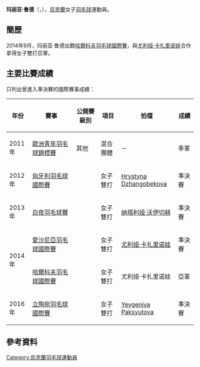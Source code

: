 {{noteTA|G1=Badminton}}
{{Infobox 羽球選手
| playername              = 玛丽亚·鲁德<br />{{lang|en|Mariya Rud}}
| image                   = 
| size                    = 
| caption                 = 
| birth_name              = 
| date_of_birth           = {{birth_date_and_age|1992|11|25}}
| place_of_birth          = 
| height                  = 
| weight                  = 
| event                   = 女子單打、女子雙打、混合雙打
| country                 = {{UKR}}
| years_started           =
| handedness              = 
| coach                   = 
| highest_ranking         = 第130位（女雙-[[尤利娅·卡扎里诺娃|卡扎里诺娃]]）
| date_of_highest_ranking = 2014年9月25日 <ref name="ranking">{{en}}[http://bwfcontent.tournamentsoftware.com/ranking/player.aspx?id=12404&player=109125 BWF World Ranking - Ranking of Mariya RUD (89963)]</ref>
| current_ranking         = 第175位（女單）<br/>第330位（女雙-[[Yevgeniya_Paksyutova|Paksyutova]]）<br/>第484位（女雙-[[玛丽亚·乌利蒂娜|乌利蒂娜]]）<br/>第390位（混雙-[[米科拉·马丁宁科|马丁宁科]]）
| date_of_current_ranking = 2016年12月1日<ref>{{en}}[http://bwfcontent.tournamentsoftware.com/ranking/category.aspx?id=12404&category=473 BWF World Ranking - BWF世界排名榜 (12/1/2016) - Women's singles] {{Wayback|url=http://bwfcontent.tournamentsoftware.com/ranking/category.aspx?id=12404&category=473 |date=20181001122040 }}</ref><ref>{{en}}[http://bwfcontent.tournamentsoftware.com/ranking/category.aspx?id=12404&category=475 BWF World Ranking - BWF世界排名榜 (12/1/2016) - Women's doubles]</ref><ref>{{en}}[http://bwfcontent.tournamentsoftware.com/ranking/category.aspx?id=12404&category=476 BWF World Ranking - BWF世界排名榜 (12/1/2016) - Mixed doubles] {{Wayback|url=http://bwfcontent.tournamentsoftware.com/ranking/category.aspx?id=12404&category=476 |date=20181001122220 }}</ref>
| played                  = 9勝–7負（女單）<br/>18勝–17負（女雙）<br/>9勝–12負（混雙）
| titles                  = 
| bwf_profile             = C6835DF1-D6B5-4F02-92B6-D7F80EED362B
| bwf_id                  = 89963
| updated                 = 2016年12月3日
}}
{{MedalTableTop}}
{{MedalSport | 女子[[羽毛球|羽毛球]]}}
{{MedalCountry | {{UKR}}}}
{{MedalCompetition | [[歐洲青年羽毛球錦標賽|歐洲青年羽毛球錦標賽]]}}
{{MedalBronze| [[2011年歐洲青年羽毛球錦標賽|2011年 萬塔]] | 混合團體 }}
{{MedalBottom}}
'''玛丽亚·鲁德'''（{{lang|en|'''Mariya Rud'''}}，{{bd|1992年|11月25日||}}），[[烏克蘭|烏克蘭]]女子[[羽毛球|羽毛球]]運動員。

== 簡歷 ==
2014年9月，玛丽亚·鲁德出戰[[2014年哈爾科夫羽毛球國際賽|哈爾科夫羽毛球國際賽]]，與[[尤利娅·卡扎里诺娃|尤利娅·卡扎里诺娃]]合作拿得女子雙打亞軍。

==主要比賽成績==
只列出曾進入準決賽的國際賽事成績：
{| class=wikitable style="text-align:center; font-size:small;" 
!width="50"|年份
!width="180"|賽事
!width="80"|公開賽級別
!width="60"|項目
!width="150"|拍檔
!width="50"|成績
|-
!rowspan="1"|2011年
|[[2011年歐洲青年羽毛球錦標賽|歐洲青年羽毛球錦標賽]]
|其他
|混合團體
|－
|bgcolor="#b8860b"|季軍
|-
!rowspan="1"|2012年
|[[2012年匈牙利羽毛球國際賽|匈牙利羽毛球國際賽]]
|{{BWFIS}}
|女子雙打
|[[Hrystyna_Dzhangobekova|Hrystyna Dzhangobekova]]
|bgcolor="#b8860b"|準決賽
|-
!rowspan="1"|2013年
|[[2013年白夜羽毛球賽|白夜羽毛球賽]]
|{{BWFIC}}
|女子雙打
|[[纳塔利娅·沃伊切赫|纳塔利娅·沃伊切赫]]
|bgcolor="#b8860b"|準決賽
|-
!rowspan="2"|2014年
|[[2014年愛沙尼亞羽毛球國際賽|愛沙尼亞羽毛球國際賽]]
|{{BWFIS}}
|女子雙打
|[[尤利娅·卡扎里诺娃|尤利娅·卡扎里诺娃]]
|bgcolor="#b8860b"|準決賽
|-
|[[2014年哈爾科夫羽毛球國際賽|哈爾科夫羽毛球國際賽]]
|{{BWFIC}}
|女子雙打
|尤利娅·卡扎里诺娃
|bgcolor="silver"|亞軍
|-
!rowspan="1"|2016年
|[[2016年立陶宛羽毛球國際賽|立陶宛羽毛球國際賽]]
|{{BWFFS}}
|女子雙打
|[[Yevgeniya_Paksyutova|Yevgeniya Paksyutova]]
|bgcolor="#b8860b"|準決賽
|}
{{BWF賽事級別索引}}

== 參考資料 ==
{{Reflist}}

{{DEFAULTSORT:Rud, Mariya}}
[[Category:烏克蘭羽毛球運動員|Category:烏克蘭羽毛球運動員]]